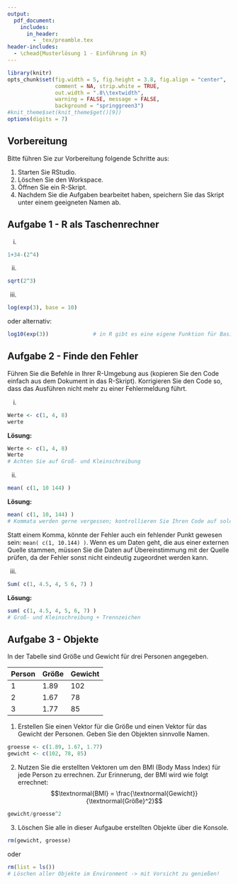 ```yaml
---
output:
  pdf_document:
    includes:
      in_header: 
        - _tex/preamble.tex
header-includes: 
  - \chead{Musterlösung 1 - Einführung in R}
---
```


```r
library(knitr)
opts_chunk$set(fig.width = 5, fig.height = 3.8, fig.align = "center", 
               comment = NA, strip.white = TRUE, 
               out.width = ".8\\textwidth",
               warning = FALSE, message = FALSE, 
               background = "springgreen3")
#knit_theme$set(knit_theme$get()[9])
options(digits = 7)
```

## Vorbereitung

Bitte führen Sie zur Vorbereitung folgende Schritte aus:

1.  Starten Sie RStudio.
2.  Löschen Sie den Workspace. 
<!-- 3. Setzen Sie das Arbeitsverzeichnis, wo Sie Ihre Daten abgelegt haben:   --> <!-- \menu{Session > Set Working Directory > Choose Directory}. -->
3.  Öffnen Sie ein R-Skript.
4.  Nachdem Sie die Aufgaben bearbeitet haben, speichern Sie das Skript unter einem geeigneten Namen ab.

## Aufgabe 1 - R als Taschenrechner

  (i)
```r
1+34-(2^4)
```
  
  (ii)
```r
sqrt(2^3)
```

  (iii)
```r
log(exp(3), base = 10)
```
oder alternativ:
```r
log10(exp(3))              # in R gibt es eine eigene Funktion für Basis 10
```

## Aufgabe 2 - Finde den Fehler

Führen Sie die Befehle in Ihrer R-Umgebung aus (kopieren Sie den Code einfach aus dem Dokument in das R-Skript). Korrigieren Sie den Code so, dass das Ausführen nicht mehr zu einer Fehlermeldung führt.

(i) 

```r
Werte <- c(1, 4, 8)
werte
```

**Lösung:**

```r
Werte <- c(1, 4, 8)
Werte                
# Achten Sie auf Groß- und Kleinschreibung
```

(ii) 

```r
mean( c(1, 10 144) )
```

**Lösung:**

```r
mean( c(1, 10, 144) ) 
# Kommata werden gerne vergessen; kontrollieren Sie Ihren Code auf solche Fehler
```

Statt einem Komma, könnte der Fehler auch ein fehlender Punkt gewesen sein: `mean( c(1, 10.144) )`. Wenn es um Daten geht, die aus einer externen Quelle stammen, müssen Sie die Daten auf Übereinstimmung mit der Quelle prüfen, da der Fehler sonst nicht eindeutig zugeordnet werden kann.

(iii) 

```r
Sum( c(1, 4.5, 4, 5 6, 7) )
```

**Lösung:**

```r
sum( c(1, 4.5, 4, 5, 6, 7) )  
# Groß- und Kleinschreibung + Trennzeichen
```

## Aufgabe 3 - Objekte

In der Tabelle sind Größe und Gewicht für drei Personen angegeben.

| Person | Größe | Gewicht |
|--------|-------|---------|
| 1      | 1.89  | 102     |
| 2      | 1.67  | 78      |
| 3      | 1.77  | 85      |

1.  Erstellen Sie einen Vektor für die Größe und einen Vektor für das Gewicht der Personen. Geben Sie den Objekten sinnvolle Namen.

```r
groesse <- c(1.89, 1.67, 1.77)
gewicht <- c(102, 78, 85)
```

2.  Nutzen Sie die erstellten Vektoren um den BMI (Body Mass Index) für jede Person zu errechnen. Zur Erinnerung, der BMI wird wie folgt errechnet: $$\textnormal{BMI} = \frac{\textnormal{Gewicht}}{\textnormal{Größe}^2}$$

```r
gewicht/groesse^2
```

3.  Löschen Sie alle in dieser Aufgaube erstellten Objekte über die Konsole.

```r
rm(gewicht, groesse)
```
oder
```r
rm(list = ls())   
# Löschen aller Objekte im Environment -> mit Vorsicht zu genießen!
```

